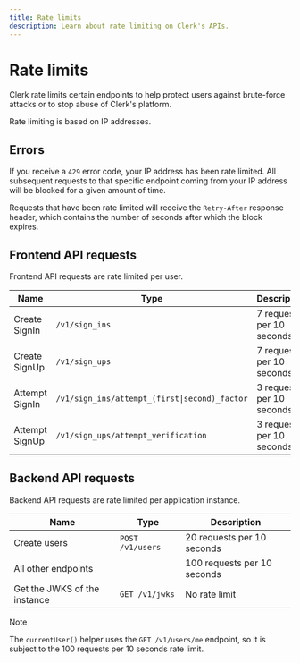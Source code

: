 ```yaml
---
title: Rate limits
description: Learn about rate limiting on Clerk's APIs.
---
```


# Rate limits

Clerk rate limits certain endpoints to help protect users against brute-force attacks or to stop abuse of Clerk's platform.

Rate limiting is based on IP addresses.

## Errors

If you receive a `429` error code, your IP address has been rate limited. All subsequent requests to that specific endpoint coming from your IP address will be blocked for a given amount of time.

Requests that have been rate limited will receive the `Retry-After` response header, which contains the number of seconds after which the block expires.

## Frontend API requests

Frontend API requests are rate limited per user.

| Name | Type | Description |
| - | - | - |
| Create SignIn | `/v1/sign_ins` | 7 requests per 10 seconds |
| Create SignUp | `/v1/sign_ups` | 7 requests per 10 seconds |
| Attempt SignIn | `/v1/sign_ins/attempt_(first\|second)_factor` | 3 requests per 10 seconds |
| Attempt SignUp | `/v1/sign_ups/attempt_verification` | 3 requests per 10 seconds |

## Backend API requests

Backend API requests are rate limited per application instance.

| Name | Type | Description |
| - | - | - |
| Create users | `POST /v1/users` | 20 requests per 10 seconds |
| All other endpoints | | 100 requests per 10 seconds |
| Get the JWKS of the instance | `GET /v1/jwks` | No rate limit |

> [!NOTE]
> The `currentUser()` helper uses the `GET /v1/users/me` endpoint, so it is subject to the 100 requests per 10 seconds rate limit.
